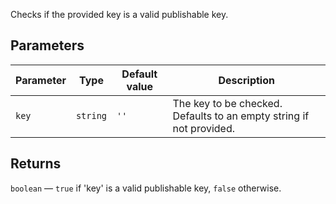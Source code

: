 Checks if the provided key is a valid publishable key.

## Parameters

| Parameter | Type     | Default value | Description                                                         |
| --------- | -------- | ------------- | ------------------------------------------------------------------- |
| `key`     | `string` | `''`          | The key to be checked. Defaults to an empty string if not provided. |

## Returns

`boolean` — `true` if 'key' is a valid publishable key, `false` otherwise.
